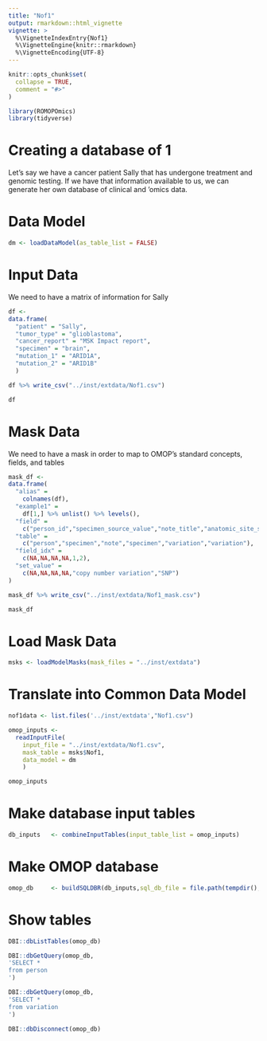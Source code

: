 ```yaml
---
title: "Nof1"
output: rmarkdown::html_vignette
vignette: >
  %\VignetteIndexEntry{Nof1}
  %\VignetteEngine{knitr::rmarkdown}
  %\VignetteEncoding{UTF-8}
---
```


```r
knitr::opts_chunk$set(
  collapse = TRUE,
  comment = "#>"
)
```

```r
library(ROMOPOmics)
library(tidyverse)
```

# Creating a database of 1

Let's say we have a cancer patient Sally that has undergone treatment and genomic testing. If we have that information available to us, we can generate her own database of clinical and 'omics data.

# Data Model

```r

dm <- loadDataModel(as_table_list = FALSE)

```

# Input Data

We need to have a matrix of information for Sally

```r

df <- 
data.frame(
  "patient" = "Sally",
  "tumor_type" = "glioblastoma",
  "cancer_report" = "MSK Impact report",
  "specimen" = "brain",
  "mutation_1" = "ARID1A",
  "mutation_2" = "ARID1B"
  )

df %>% write_csv("../inst/extdata/Nof1.csv")

df

```

# Mask Data

We need to have a mask in order to map to OMOP's standard concepts, fields, and tables

```r

mask_df <- 
data.frame(
  "alias" = 
    colnames(df),
  "example1" = 
    df[1,] %>% unlist() %>% levels(),
  "field" = 
    c("person_id","specimen_source_value","note_title","anatomic_site_source_value","gene_name","gene_name"),
  "table" = 
    c("person","specimen","note","specimen","variation","variation"),
  "field_idx" = 
    c(NA,NA,NA,NA,1,2),
  "set_value" =
    c(NA,NA,NA,NA,"copy number variation","SNP")
)

mask_df %>% write_csv("../inst/extdata/Nof1_mask.csv")

mask_df

```

# Load Mask Data

```r

msks <- loadModelMasks(mask_files = "../inst/extdata")

```

# Translate into Common Data Model

```r

nof1data <- list.files('../inst/extdata',"Nof1.csv")

omop_inputs <- 
  readInputFile(
    input_file = "../inst/extdata/Nof1.csv",
    mask_table = msks$Nof1,
    data_model = dm
    )

omop_inputs

```

# Make database input tables

```r

db_inputs   <- combineInputTables(input_table_list = omop_inputs)

```

# Make OMOP database

```r

omop_db     <- buildSQLDBR(db_inputs,sql_db_file = file.path(tempdir(),"Nof1.sqlite"))

```

# Show tables

```r

DBI::dbListTables(omop_db)

DBI::dbGetQuery(omop_db,
'SELECT *
from person
')

DBI::dbGetQuery(omop_db,
'SELECT *
from variation
')

DBI::dbDisconnect(omop_db)

```
